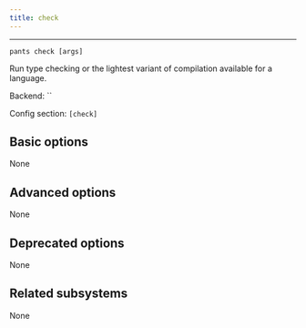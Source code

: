 ```yaml
---
title: check
---
```



---

```
pants check [args]
```

Run type checking or the lightest variant of compilation available for a language.

Backend: <span className="color--primary">``</span>

Config section: <span className="color--primary">`[check]`</span>

<span className={styles.options}>

## Basic options

None

## Advanced options

None

## Deprecated options

None

## Related subsystems

None

</span>
